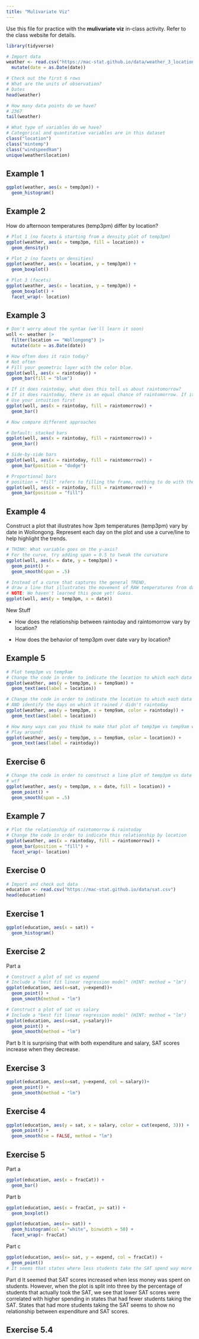```yaml
---
title: "Mulivariate Viz"
---
```


Use this file for practice with the **mulivariate viz** in-class activity.  Refer to the class website for details.


```r
library(tidyverse)

# Import data
weather <- read.csv("https://mac-stat.github.io/data/weather_3_locations.csv") |> 
  mutate(date = as.Date(date))  

# Check out the first 6 rows
# What are the units of observation?
# Dates
head(weather)

# How many data points do we have? 
# 2367
tail(weather)

# What type of variables do we have?
# Categorical and quantitative variables are in this dataset
class("location")
class("mintemp")
class("windspeed9am")
unique(weather$location)
```


## Example 1

```r
ggplot(weather, aes(x = temp3pm)) +
  geom_histogram()
```


## Example 2

How do afternoon temperatures (temp3pm) differ by location?
```r
# Plot 1 (no facets & starting from a density plot of temp3pm)
ggplot(weather, aes(x = temp3pm, fill = location)) + 
  geom_density()
```

```r
# Plot 2 (no facets or densities)
ggplot(weather, aes(x = location, y = temp3pm)) +
  geom_boxplot()
```

```r
# Plot 3 (facets)
ggplot(weather, aes(x = location, y = temp3pm)) +
  geom_boxplot() +
  facet_wrap(~ location)
```


## Example 3

```r
# Don't worry about the syntax (we'll learn it soon)
woll <- weather |>
  filter(location == "Wollongong") |> 
  mutate(date = as.Date(date))  
```

```r
# How often does it rain today? 
# Not often
# Fill your geometric layer with the color blue.
ggplot(woll, aes(x = raintoday)) +
  geom_bar(fill = "blue")
```

```r
# If it does raintoday, what does this tell us about raintomorrow?
# If it does raintoday, there is an equal chance of raintomorrow. If it does not raintoday, there is a bigger chance it will not raintomorrow than it would
# Use your intuition first
ggplot(woll, aes(x = raintoday, fill = raintomorrow)) + 
  geom_bar()
```

```r
# Now compare different approaches

# Default: stacked bars
ggplot(woll, aes(x = raintoday, fill = raintomorrow)) + 
  geom_bar()
```

```r
# Side-by-side bars
ggplot(woll, aes(x = raintoday, fill = raintomorrow)) + 
  geom_bar(position = "dodge")
```

```r
# Proportional bars
# position = "fill" refers to filling the frame, nothing to do with the color-related fill
ggplot(woll, aes(x = raintoday, fill = raintomorrow)) + 
  geom_bar(position = "fill")
```


## Example 4

Construct a plot that illustrates how 3pm temperatures (temp3pm) vary by date in Wollongong. Represent each day on the plot and use a curve/line to help highlight the trends.
```r
# THINK: What variable goes on the y-axis?
# For the curve, try adding span = 0.5 to tweak the curvature
ggplot(woll, aes(x = date, y = temp3pm)) +
  geom_point() +
  geom_smooth(span = .5)
```

```r
# Instead of a curve that captures the general TREND,
# draw a line that illustrates the movement of RAW temperatures from day to day
# NOTE: We haven't learned this geom yet! Guess.
ggplot(woll, aes(y = temp3pm, x = date)) 
```

New Stuff

- How does the relationship between raintoday and raintomorrow vary by location?

- How does the behavior of temp3pm over date vary by location?


## Example 5 

```r
# Plot temp3pm vs temp9am
# Change the code in order to indicate the location to which each data point corresponds
ggplot(weather, aes(y = temp3pm, x = temp9am)) + 
  geom_text(aes(label = location))
```

```r
# Change the code in order to indicate the location to which each data point corresponds
# AND identify the days on which it rained / didn't raintoday
ggplot(weather, aes(y = temp3pm, x = temp9am, color = raintoday)) + 
  geom_text(aes(label = location))
```

```r
# How many ways can you think to make that plot of temp3pm vs temp9am with info about location and rain?
# Play around!
ggplot(weather, aes(y = temp3pm, x = temp9am, color = location)) + 
  geom_text(aes(label = raintoday))
```


## Exercise 6

```r
# Change the code in order to construct a line plot of temp3pm vs date for each separate location (no points!)
# wtf
ggplot(weather, aes(y = temp3pm, x = date, fill = location)) + 
  geom_point() +
  geom_smooth(span = .5)
```


## Example 7

```r
# Plot the relationship of raintomorrow & raintoday
# Change the code in order to indicate this relationship by location
ggplot(weather, aes(x = raintoday, fill = raintomorrow)) + 
  geom_bar(position = "fill") +
  facet_wrap(~ location)
```


## Exercise 0

```r
# Import and check out data
education <- read.csv("https://mac-stat.github.io/data/sat.csv")
head(education)
```


## Exercise 1

```r
ggplot(education, aes(x = sat)) +
  geom_histogram()
```


## Exercise 2 

Part a
```r
# Construct a plot of sat vs expend
# Include a "best fit linear regression model" (HINT: method = "lm")
ggplot(education, aes(x=sat, y=expend))+
  geom_point() +
  geom_smooth(method = "lm")
```
```r
# Construct a plot of sat vs salary
# Include a "best fit linear regression model" (HINT: method = "lm")
ggplot(education, aes(x=sat, y=salary))+
  geom_point() +
  geom_smooth(method = "lm")
```

Part b
It is surprising that with both expenditure and salary, SAT scores increase when they decrease.


## Exercise 3

```r
ggplot(education, aes(x=sat, y=expend, col = salary))+
  geom_point() +
  geom_smooth(method = "lm")
```


## Exercise 4

```r
ggplot(education, aes(y = sat, x = salary, color = cut(expend, 3))) + 
  geom_point() + 
  geom_smooth(se = FALSE, method = "lm")
```


## Exercise 5

Part a
```r
ggplot(education, aes(x = fracCat)) +
  geom_bar()
```

Part b
```r
ggplot(education, aes(x = fracCat, y= sat)) +
  geom_boxplot()
```

```r
ggplot(education, aes(x= sat)) +
  geom_histogram(col = "white", binwidth = 50) +
  facet_wrap(~ fracCat)
```

Part c
```r
ggplot(education, aes(x= sat, y = expend, col = fracCat)) +
  geom_point()
# It seems that states where less students take the SAT spend way more on each student and also have lower SAT score than the states thats that have higher scores, lower spending, and with more students taking the SAT. 
```

Part d
It seemed that SAT scores increased when less money was spent on students. However, when the plot is split into three by the percentage of students that actually took the SAT, we see that lower SAT scores were correlated with higher spending in states that had fewer students taking the SAT. States that had more students taking the SAT seems to show no relationship between expenditure and SAT scores.


## Exercise 5.4

